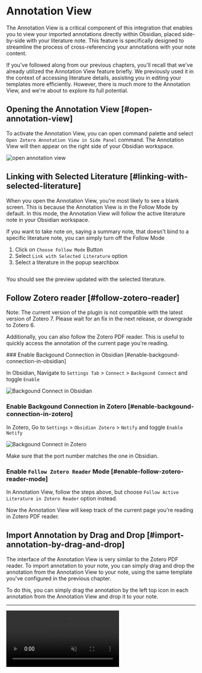 
# Annotation View

The Annotation View is a critical component of this integration that enables you to view your imported annotations directly within Obsidian, placed side-by-side with your literature note. This feature is specifically designed to streamline the process of cross-referencing your annotations with your note content.

If you've followed along from our previous chapters, you'll recall that we've already utilized the Annotation View feature briefly. We previously used it in the context of accessing literature details, assisting you in editing your templates more efficiently. However, there is much more to the Annotation View, and we're about to explore its full potential.

## Opening the Annotation View [#open-annotation-view]

To activate the Annotation View, you can open command palette and select `Open Zotero Annotation View in Side Panel` command. The Annotation View will then appear on the right side of your Obsidian workspace.

![open annotation view](/img/open-annotation-view.png)

## Linking with Selected Literature [#linking-with-selected-literature]

When you open the Annotation View, you're most likely to see a blank screen. This is because the Annotation View is in the Follow Mode by default. In this mode, the Annotation View will follow the active literature note in your Obsidian workspace.

If you want to take note on, saying a summary note, that doesn't bind to a specific literature note, you can simply turn off the Follow Mode

1. Click on `Choose Follow Mode` Button
2. Select `Link with Selected Literature` option
3. Select a literature in the popup searchbox

<Image
  src="/img/annot-view-pick-literature.png"
  alt="Pick Literature in Annotation View"
  width="500"
  height="0"
/>

You should see the preview updated with the selected literature.

## Follow Zotero reader [#follow-zotero-reader]

<Callout info="warning">

Note: The current version of the plugin is not compatible with the latest version of Zotero 7. Please wait for an fix in the next release, or downgrade to Zotero 6.

</Callout>

Additionally, you can also follow the Zotero PDF reader. This is useful to quickly access the annotation of the current page you're reading.

<Steps>
### Enable Backgound Connection in Obsidian [#enable-backgound-connection-in-obsidian]

In Obsidian, Navigate to `Settings Tab` > `Connect` > `Backgound Connect` and toggle `Enable`

![Backgound Connect in Obsidian](/img/connect-cfg-obsidian.png)

### Enable Backgound Connection in Zotero [#enable-backgound-connection-in-zotero]

In Zotero, Go to `Settings` > `Obsidian Zotero` > `Notify` and toggle `Enable Notify`

![Backgound Connect in Zotero](/img/bg-connect-zotero.png)

Make sure that the port number matches the one in Obsidian.

### Enable `Follow Zotero Reader` Mode [#enable-follow-zotero-reader-mode]

In Annotation View, follow the steps above, but choose `Follow Active Literature in Zotero Reader` option instead.

Now the Annotation View will keep track of the current page you're reading in Zotero PDF reader.

</Steps>

## Import Annotation by Drag and Drop [#import-annotation-by-drag-and-drop]

The interface of the Annotation View is very similar to the Zotero PDF reader. To import annotation to your note, you can simply drag and drop the annotation from the Annotation View to your note, using the same template you've configured in the previous chapter.

To do this, you can simply drag the annotation by the left top icon in each annotation from the Annotation View and drop it to your note.

---

<video autoPlay loop muted playsInline>
  <source src="/img/annot-view-dnd.mp4" type="video/mp4" />
  <Image
    src="/img/annot-view-dnd.gif"
    alt="Annotation View Drag-n-Drop"
    width="1080"
    height="0"
  />
</video>
